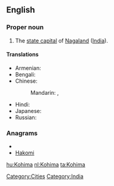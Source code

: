 ==English==
{{wikipedia}}

===Proper noun===
{{en-proper noun}}

# The [[state capital]] of [[Nagaland]] ([[India]]).

====Translations====
{{trans-top|capital of Nagaland, India}}
* Armenian: {{t-|hy|Կոհիմա|tr=Kohima}}
* Bengali: {{t|bn|কোহিমা|sc=Beng}}
* Chinese:
*: Mandarin: {{t|cmn|科希馬|sc=Hani}},  {{t|cmn|科希马|tr=Kēxīmǎ|sc=Hani}}
{{trans-mid}}
* Hindi: {{t|hi|कोहिमा|tr=kōhimā|xs=Hindi}}
* Japanese: {{t|ja|コヒマ|tr=Kohima}}
* Russian: {{t|ru|Кохима|f|tr=Koxíma}}
{{trans-bottom}}

===Anagrams===
* {{alphagram|ahikmo}}
* [[Hakomi#English|Hakomi]]

[[Category:Cities]]
[[Category:India]]

[[hu:Kohima]]
[[nl:Kohima]]
[[ta:Kohima]]